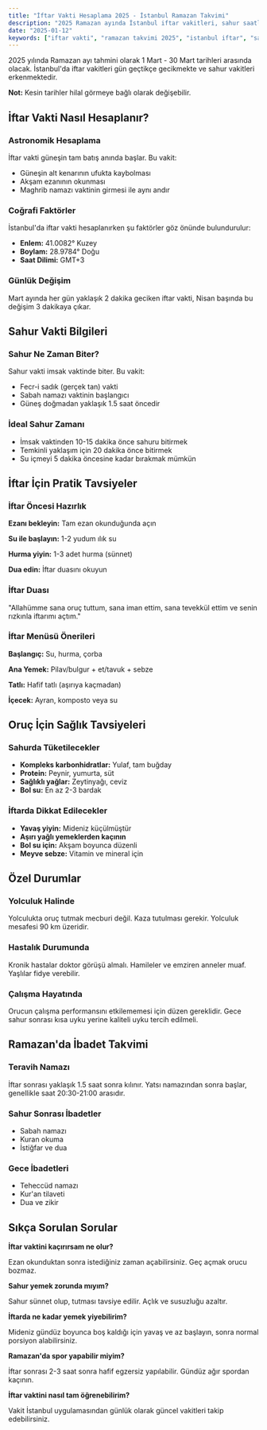 ```yaml
---
title: "İftar Vakti Hesaplama 2025 - İstanbul Ramazan Takvimi"
description: "2025 Ramazan ayında İstanbul iftar vakitleri, sahur saatleri ve oruç tutma rehberi. Güncel iftar vakitleri hesaplama."
date: "2025-01-12"
keywords: ["iftar vakti", "ramazan takvimi 2025", "istanbul iftar", "sahur vakti", "oruç vakitleri"]
---
```


2025 yılında Ramazan ayı tahmini olarak 1 Mart - 30 Mart tarihleri arasında olacak. İstanbul'da iftar vakitleri gün geçtikçe gecikmekte ve sahur vakitleri erkenmektedir.

**Not:** Kesin tarihler hilal görmeye bağlı olarak değişebilir.

## İftar Vakti Nasıl Hesaplanır?

### Astronomik Hesaplama

İftar vakti güneşin tam batış anında başlar. Bu vakit:

- Güneşin alt kenarının ufukta kaybolması
- Akşam ezanının okunması  
- Maghrib namazı vaktinin girmesi ile aynı andır

### Coğrafi Faktörler

İstanbul'da iftar vakti hesaplanırken şu faktörler göz önünde bulundurulur:

- **Enlem:** 41.0082° Kuzey
- **Boylam:** 28.9784° Doğu
- **Saat Dilimi:** GMT+3

### Günlük Değişim

Mart ayında her gün yaklaşık 2 dakika geciken iftar vakti, Nisan başında bu değişim 3 dakikaya çıkar.

## Sahur Vakti Bilgileri

### Sahur Ne Zaman Biter?

Sahur vakti imsak vaktinde biter. Bu vakit:

- Fecr-i sadık (gerçek tan) vakti
- Sabah namazı vaktinin başlangıcı
- Güneş doğmadan yaklaşık 1.5 saat öncedir

### İdeal Sahur Zamanı

- İmsak vaktinden 10-15 dakika önce sahuru bitirmek
- Temkinli yaklaşım için 20 dakika önce bitirmek
- Su içmeyi 5 dakika öncesine kadar bırakmak mümkün

## İftar İçin Pratik Tavsiyeler

### İftar Öncesi Hazırlık

**Ezanı bekleyin:** Tam ezan okunduğunda açın

**Su ile başlayın:** 1-2 yudum ılık su

**Hurma yiyin:** 1-3 adet hurma (sünnet)

**Dua edin:** İftar duasını okuyun

### İftar Duası

"Allahümme sana oruç tuttum, sana iman ettim, sana tevekkül ettim ve senin rızkınla iftarımı açtım."

### İftar Menüsü Önerileri

**Başlangıç:** Su, hurma, çorba

**Ana Yemek:** Pilav/bulgur + et/tavuk + sebze

**Tatlı:** Hafif tatlı (aşırıya kaçmadan)

**İçecek:** Ayran, komposto veya su

## Oruç İçin Sağlık Tavsiyeleri

### Sahurda Tüketilecekler

- **Kompleks karbonhidratlar:** Yulaf, tam buğday
- **Protein:** Peynir, yumurta, süt
- **Sağlıklı yağlar:** Zeytinyağı, ceviz
- **Bol su:** En az 2-3 bardak

### İftarda Dikkat Edilecekler

- **Yavaş yiyin:** Mideniz küçülmüştür
- **Aşırı yağlı yemeklerden kaçının**
- **Bol su için:** Akşam boyunca düzenli
- **Meyve sebze:** Vitamin ve mineral için

## Özel Durumlar

### Yolculuk Halinde

Yolculukta oruç tutmak mecburi değil. Kaza tutulması gerekir. Yolculuk mesafesi 90 km üzeridir.

### Hastalık Durumunda

Kronik hastalar doktor görüşü almalı. Hamileler ve emziren anneler muaf. Yaşlılar fidye verebilir.

### Çalışma Hayatında

Orucun çalışma performansını etkilememesi için düzen gereklidir. Gece sahur sonrası kısa uyku yerine kaliteli uyku tercih edilmeli.

## Ramazan'da İbadet Takvimi

### Teravih Namazı

İftar sonrası yaklaşık 1.5 saat sonra kılınır. Yatsı namazından sonra başlar, genellikle saat 20:30-21:00 arasıdır.

### Sahur Sonrası İbadetler

- Sabah namazı
- Kuran okuma
- İstiğfar ve dua

### Gece İbadetleri

- Teheccüd namazı
- Kur'an tilaveti
- Dua ve zikir

## Sıkça Sorulan Sorular

**İftar vaktini kaçırırsam ne olur?**

Ezan okunduktan sonra istediğiniz zaman açabilirsiniz. Geç açmak orucu bozmaz.

**Sahur yemek zorunda mıyım?**

Sahur sünnet olup, tutması tavsiye edilir. Açlık ve susuzluğu azaltır.

**İftarda ne kadar yemek yiyebilirim?**

Mideniz gündüz boyunca boş kaldığı için yavaş ve az başlayın, sonra normal porsiyon alabilirsiniz.

**Ramazan'da spor yapabilir miyim?**

İftar sonrası 2-3 saat sonra hafif egzersiz yapılabilir. Gündüz ağır spordan kaçının.

**İftar vaktini nasıl tam öğrenebilirim?**

Vakit İstanbul uygulamasından günlük olarak güncel vakitleri takip edebilirsiniz.